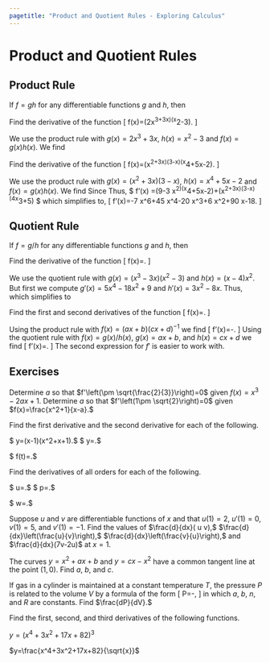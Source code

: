 ```yaml
---
pagetitle: "Product and Quotient Rules - Exploring Calculus"
---
```

# Product and Quotient Rules

## Product Rule


::: {#thm- } 
If $f= g h$ for any differentiable functions $g$ and $h$, then 
\begin{equation}
f'=g'h+g h'.
\end{equation}
::: 


::: {#exm- } 
Find the derivative of the function 
\[
f(x)=\left(2x^3+3x\right)\left(x^2-3\right).
\]
::: 

::: {.solution }
We use the product rule with $g(x)=2x^3+3x$, $h(x)=x^2-3$ and $f(x)=g(x) h(x).$ We find
\begin{align*}
f'(x) & =g'(x)h(x)+g(x)h'(x) 
 =\left(2x^3+3x\right)'h(x)+g(x)\left(x^2-3\right)' \\
& \qquad =\left(6x^2+3\right)\left(x^2-3\right)+\left(2x^3+3x\right)(2x) 
=10 x^4-9 x^2-9
\square
\end{align*}
::: 


::: {#exm- } 
Find the derivative of the function 
\[
f(x)=\left(x^2+3x\right)(3-x)\left(x^4+5x-2\right).
\]
::: 

::: {.solution }
We use the product rule with $g(x)=\left(x^2+3x\right)(3-x)$, $h(x)=x^4+5x-2$ and $f(x)=g(x) h(x).$ We find
\begin{align*}
f'(x) & =g'(x)h(x)+g(x)h'(x) \\
& =\left[\left(x^2+3x\right)(3-x)\right]'h(x)+\left(x^2+3x\right)(3-x)\left(x^4+5x-2\right)' \\
& =\left[\left(x^2+3x\right)(3-x)\right]'\left(x^4+5x-2\right)+\left(x^2+3x\right)(3-x)\left(4x^3+5\right)
\end{align*}
Since
\begin{align*}
\left[\left(x^2+3x\right)(3-x)\right]' & =\left(x^2+3x\right)'(3-x)+\left(x^2+3x\right)(3-x)' \\
& =(2x+3)(3-x)+\left(x^2+3x\right)(-1) 
 =9-3 x^2
\end{align*}
Thus,
$
f'(x) =\left(9-3 x^2\right)\left(x^4+5x-2\right)+\left(x^2+3x\right)(3-x)\left(4x^3+5\right)
$
which simplifies to,
\[
f'(x)=-7 x^6+45 x^4-20 x^3+6 x^2+90 x-18.
\square
\]
::: 

## Quotient Rule


::: {#thm- } 
If $f= g /h$ for any differentiable functions $g$ and $h$, then 
\begin{equation}
f'=\frac{h g'-g h'}{h^2}.
\end{equation}
::: 


::: {#exm- } 
Find the derivative of the function 
\[
f(x)=\frac{\left(x^3-3x\right)\left(x^2-3\right)}{(x-4)x^2}.
\]
::: 

::: {.solution }
We use the quotient rule with $g(x)=\left(x^3-3x\right)\left(x^2-3\right)$ and $h(x)=(x-4)x^2.$ But first we compute
$g'(x)=5 x^4-18 x^2+9$   and    $h'(x)=3 x^2-8 x$.
Thus,
\begin{align*}
f'(x)  & =\frac{\left((x-4)x^2\right)\left(5 x^4-18 x^2+9\right)-\left(x^3-3x\right)\left(x^2-3\right)\left(3 x^2-8 x\right)}{(x-4)^2x^4}
\end{align*}
which simplifies to
\begin{equation*}
f'(x)=\frac{9}{4 x^2}-\frac{169}{4 (x-4)^2}+4+2x=\frac{2 \left(18-9 x+12 x^2-6 x^4+x^5\right)}{(-4+x)^2 x^2}.
 \end{equation*}
::: 


::: {#exm- } 
Find the first and second derivatives of the function 
\[
f(x)=\frac{a x+b}{c x+d}.
\]
::: 

::: {.solution }
Using the product rule with $f(x)=(a x+b)(c x+d)^{-1}$ we find
\[
f'(x)=\frac{a}{d+c x}-\frac{c (b+a x)}{(d+c x)^2}.
\]
Using the quotient rule with $f(x)=g(x)/h(x)$, $g(x)=a x+b$, and $h(x)=c x+d$ we find
\[
f'(x)=\frac{a d-b c}{(d+c x)^2}.
\]
The second expression for $f'$ is easier to work with.
::: 

## Exercises

::: {#exr- } 
Determine $a$ so that $f'\left(\pm \sqrt{\frac{2}{3}}\right)=0$ given $f(x)=x^3-2a x+1.$ Determine $a$ so that $f'\left(1\pm \sqrt{2}\right)=0$ given $f(x)=\frac{x^2+1}{x-a}.$
::: 

::: {#exr- } 
Find the first derivative and the second derivative for each of the following.
 
\item $  y=(x-1)\left(x^2+x+1\right).$
\item $  y=\frac{2x+5}{3x-2}.$
\item $  f(t)=\frac{t^2-1}{t^2+t-2}.$
 
::: 

::: {#exr- } 
Find the derivatives of all orders for each of the following.
 
\item $  u=\frac{\left(x^2+x\right)\left(x^2-x+1\right)}{x^4}.$
\item $  p=\frac{q^2+3}{(q-1)^3+(q+1)^3}.$
\item $  w=\frac{3z^2e^z}{z+1}.$
 
::: 

::: {#exr- } 
Suppose $u$ and $v$ are differentiable functions of $x$ and that $u(1)=2,$ $u'(1)=0,$ $v(1)=5,$ and $v'(1)=-1.$ Find the values of $\frac{d}{dx}( u v),$ $\frac{d}{dx}\left(\frac{u}{v}\right),$ $\frac{d}{dx}\left(\frac{v}{u}\right),$ and $\frac{d}{dx}(7v-2u)$ at $x=1.$
::: 

::: {#exr- } 
The curves $y=x^2+a x+b$ and $y=c x-x^2$ have a common tangent line at the point $(1,0).$ Find $a,$ $b,$ and $c.$
::: 

::: {#exr- } 
If gas in a cylinder is maintained at a constant temperature $T,$ the pressure $P$ is related to the volume $V$ by a formula of the form 
\[
P=\frac{n R T}{V-n b}-\frac{a n^2}{V^2},
\] 
in which $a,$ $b,$ $n,$ and $R$ are constants. Find $\frac{dP}{dV}.$
::: 

::: {#exr- } 
Find the first, second, and third derivatives of the following functions. 
 
\item $y=\left(x^4+3x^2+17x+82\right)^3$ 
\item $y=\frac{x^4+3x^2+17x+82}{\sqrt{x}}$
 
::: 

